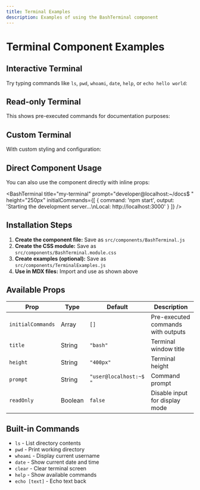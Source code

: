 ---
title: Terminal Examples
description: Examples of using the BashTerminal component
---


# Terminal Component Examples

## Interactive Terminal

Try typing commands like `ls`, `pwd`, `whoami`, `date`, `help`, or `echo hello world`:

<InteractiveTerminal />

## Read-only Terminal

This shows pre-executed commands for documentation purposes:

<ReadOnlyTerminal />

## Custom Terminal

With custom styling and configuration:

<CustomTerminal />

## Direct Component Usage

You can also use the component directly with inline props:

<BashTerminal
  title="my-terminal"
  prompt="developer@localhost:~/docs$ "
  height="250px"
  initialCommands={[
    { command: 'npm start', output: 'Starting the development server...\nLocal: http://localhost:3000' }
  ]}
/>

## Installation Steps

1. **Create the component file:** Save as `src/components/BashTerminal.js`
2. **Create the CSS module:** Save as `src/components/BashTerminal.module.css` 
3. **Create examples (optional):** Save as `src/components/TerminalExamples.js`
4. **Use in MDX files:** Import and use as shown above

## Available Props

| Prop | Type | Default | Description |
|------|------|---------|-------------|
| `initialCommands` | Array | `[]` | Pre-executed commands with outputs |
| `title` | String | `"bash"` | Terminal window title |
| `height` | String | `"400px"` | Terminal height |
| `prompt` | String | `"user@localhost:~$ "` | Command prompt |
| `readOnly` | Boolean | `false` | Disable input for display mode |

## Built-in Commands

- `ls` - List directory contents
- `pwd` - Print working directory  
- `whoami` - Display current username
- `date` - Show current date and time
- `clear` - Clear terminal screen
- `help` - Show available commands
- `echo [text]` - Echo text back